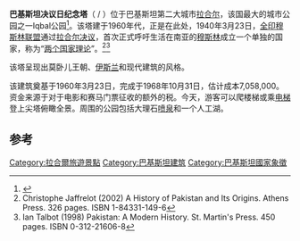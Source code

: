 {{Infobox building
|image              = Minar e Pakistan.jpg
|name               = 巴基斯坦决议日纪念塔<br> {{lang|ur|{{Nastaliq|مینارِ پاکستان}}}}
|location           = 巴基斯坦拉合尔
|latitude           = 31.5925
|longitude          = 74.3095
|iso_region         = PK_source:dewiki
|coordinates_display= title
|roof               = {{convert|62|m|ft|0}}
|antenna_spire      =
|start_date         = 1960年
|completion_date    = 1968年
|status             = 巴基斯坦国家塔
|architect          = {{link-en|纳斯尔丁·木拉提-汗|Nasreddin Murat-Khan}}<ref name="Meral Murat Khan">{{cite news|title=Remembrance: The man behind the masterpiece|url=http://archives.dawn.com/archives/45887|accessdate=5 December 2012|newspaper=''Dawn''|author=Meral Murat Khan|archive-date=2012-04-04|archive-url=https://web.archive.org/web/20120404033709/http://archives.dawn.com/archives/45887|dead-url=no}}</ref>
}}
'''巴基斯坦决议日纪念塔'''（{{lang-ur|{{Nastaliq|مینارِ پاکستان}}}} / {{transl|Urdu|ALA-LC|''Mīnār-i Pākistān''}}）位于巴基斯坦第二大城市[[拉合尔|拉合尔]]，该国最大的城市公园之一Iqbal公园<ref>{{cite web|last=Google maps|title=Address of Minar-e-Pakistan|url=https://maps.google.com/maps?f=q&source=s_q&hl=en&geocode=&q=Minar-e-Pakistan,+Lahore,+Punjab,+Pakistan&aq=0&oq=minar-&sll=33.707526,73.053353&sspn=0.010871,0.021136&vpsrc=0&ie=UTF8&hq=&hnear=Minar-e-Pakistan,+Circular+Rd,+Lahore,+Lahore+District,+Punjab,+Pakistan&t=m&z=16|publisher=Google maps|accessdate=23 September 2013|archive-date=2014-05-25|archive-url=https://web.archive.org/web/20140525232703/https://maps.google.com/maps?f=q|dead-url=no}}</ref>。该塔建于1960年代，正是在此处，1940年3月23日，[[全印穆斯林联盟|全印穆斯林联盟]]通过[[拉合尔决议|拉合尔决议]]，首次正式呼吁生活在南亚的[[穆斯林|穆斯林]]成立一个单独的国家，称为“[[两国理论|两个国家理论]]”。<ref>Christophe Jaffrelot (2002) A History of Pakistan and Its Origins. Athens Press. 326 pages. ISBN 1-84331-149-6</ref><ref>Ian Talbot (1998) Pakistan: A Modern History. St. Martin's Press. 450 pages. ISBN 0-312-21606-8</ref>

该塔呈现出莫卧儿王朝、[[伊斯兰建筑|伊斯兰]]和现代建筑的风格。

该建筑奠基于1960年3月23日，完成于1968年10月31日，估计成本7,058,000。资金来源于对于电影和赛马门票征收的额外的税。今天，游客可以爬楼梯或乘[[电梯|电梯]]登上尖塔俯瞰全景。周围的公园包括大理石[[喷泉|喷泉]]和一个人工湖。

== 参考 ==
{{reflist|colwidth=30em}}
{{commons category|Minar-e-Pakistan}}

{{巴基斯坦国家象征|state=collapsed}}

[[Category:拉合爾旅遊景點|Category:拉合爾旅遊景點]]
[[Category:巴基斯坦建筑|Category:巴基斯坦建筑]]
[[Category:巴基斯坦國家象徵|Category:巴基斯坦國家象徵]]